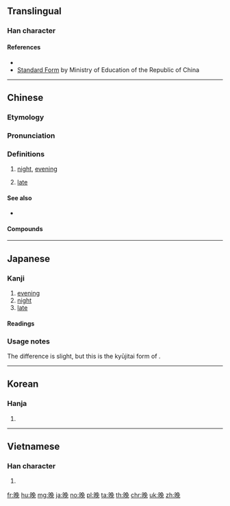 {{rfc}}
{{also|晩|睌}}
{{character info/new|image=gw u665a.svg}}
==Translingual==

===Han character===
{{Han char|rn=72|rad=日|as=07|sn=11|four=67016|canj=ANAU|ids=⿰日免}}

====References====
* {{Han ref|kx=0495.340|dkj=13940|dj=0861.210|hdz=21514.040|uh=665A|ud=26202|bh=B1DF|bd=45535}}
* [http://stroke-order.learningweb.moe.edu.tw/characterQueryResult.do?word=%E6%99%9A Standard Form] by Ministry of Education of the Republic of China

----

==Chinese==
{{zh-forms}}

===Etymology===
{{rfe|lang=zh}}

===Pronunciation===
{{zh-pron
|m=wǎn
|ma=y
|c=maan5,maan5-1
|h=pfs=ván
|md=uāng
|mn=boán/mńg
|mn_note=boán - literary; mńg - vernacular
|w=3me,3hhue
|mc=y
|oc=y
|cat=n,a
}}

===Definitions===
{{zh-hanzi}}

# [[night]], [[evening]]
#: {{zh-x|晚上|evening}}
# [[late]]

====See also====
* {{zh-l|夜}}

====Compounds====
{{der5
|{{zh-l|晚安}}
|{{zh-l|晚班}}
|{{zh-l|晚班兒}}
|{{zh-l|晚報}}
|{{zh-l|晚輩}}
|{{zh-l|晚餐}}
|{{zh-l|晚場}}
|{{zh-l|晚車}}
|{{zh-l|晚春}}
|{{zh-l|晚稻}}
|{{zh-l|晚點}}
|{{zh-l|晚飯}}
|{{zh-l|晚會}}
|{{zh-l|晚婚}}
|{{zh-l|晚間}}
|{{zh-l|晚節}}
|{{zh-l|晚近}}
|{{zh-l|晚景}}
|{{zh-l|晚境}}
|{{zh-l|晚禮服}}
|{{zh-l|晚戀}}
|{{zh-l|晚年}}
|{{zh-l|晚期}}
|{{zh-l|晚秋}}
|{{zh-l|晚秋作物}}
|{{zh-l|晚晌}}
|{{zh-l|晚上}}
|{{zh-l|晚生}}
|{{zh-l|晚世}}
|{{zh-l|晚熟}}
|{{zh-l|晚霜}}
|{{zh-l|晚霞}}
|{{zh-l|晚學}}
|{{zh-l|晚宴}}
|{{zh-l|晚育}}
|{{zh-l|晚照}}
}}

{{zh-cat|Beginning}}

----

==Japanese==
{{ja-forms|[[晩]]|晚|晚}}

===Kanji===
{{ja-kanji|grade=|rs=日07}}

# [[evening]]
# [[night]]
# [[late]]

====Readings====
{{ja-readings
|on=[[ばん]] (ban)
|kun=[[くれ]] (kure), [[おそい|おそ-い]] ([[晚い|晚-い]], oso-i)
}}

===Usage notes===
The difference is slight, but this is the kyūjitai form of {{ja-l|晩}}.

----

==Korean==

===Hanja===
{{ko-hanja|hangeul=만|eumhun=|mr=man|y=man}}

# {{defn|lang=ko|sort=日07}}

----

==Vietnamese==

===Han character===
{{vi-hantu|[[vãn]], [[muộn]]|rs=日07}}

# {{defn|lang=vi|sort=日07}}

[[fr:晚]]
[[hu:晚]]
[[mg:晚]]
[[ja:晚]]
[[no:晚]]
[[pl:晚]]
[[ta:晚]]
[[th:晚]]
[[chr:晚]]
[[uk:晚]]
[[zh:晚]]